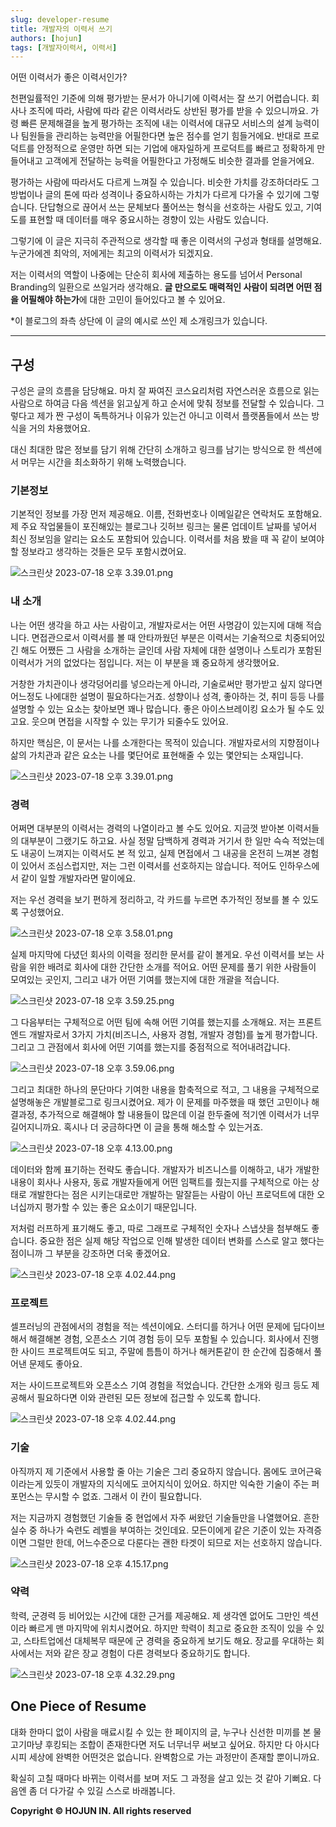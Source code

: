 ```yaml
---
slug: developer-resume
title: 개발자의 이력서 쓰기
authors: [hojun]
tags: [개발자이력서, 이력서]
---
```


어떤 이력서가 좋은 이력서인가?

천편일률적인 기준에 의해 평가받는 문서가 아니기에 이력서는 잘 쓰기 어렵습니다. 회사나 조직에 따라, 사람에 따라 같은 이력서라도 상반된 평가를 받을 수 있으니까요. 가령 빠른 문제해결을 높게 평가하는 조직에 내는 이력서에 대규모 서비스의 설계 능력이나 팀원들을 관리하는 능력만을 어필한다면 높은 점수를 얻기 힘들거에요. 반대로 프로덕트를 안정적으로 운영만 하면 되는 기업에 애자일하게 프로덕트를 빠르고 정확하게 만들어내고 고객에게 전달하는 능력을 어필한다고 가정해도 비슷한 결과를 얻을거에요.

평가하는 사람에 따라서도 다르게 느껴질 수 있습니다. 비슷한 가치를 강조하더라도 그 방법이나 글의 톤에 따라 성격이나 중요하시하는 가치가 다르게 다가올 수 있기에 그렇습니다. 단답형으로 끊어서 쓰는 문체보다 풀어쓰는 형식을 선호하는 사람도 있고, 기여도를 표현할 때 데이터를 매우 중요시하는 경향이 있는 사람도 있습니다.

그렇기에 이 글은 지극히 주관적으로 생각할 때 좋은 이력서의 구성과 형태를 설명해요. 누군가에겐 최악의, 저에게는 최고의 이력서가 되겠지요.

저는 이력서의 역할이 나중에는 단순히 회사에 제출하는 용도를 넘어서 Personal Branding의 일환으로 쓰일거라 생각해요. **글 만으로도 매력적인 사람이 되려면 어떤 점을 어필해야 하는가**에 대한 고민이 들어있다고 볼 수 있어요.

\*이 블로그의 좌측 상단에 이 글의 예시로 쓰인 제 소개링크가 있습니다.

---

## 구성

구성은 글의 흐름을 담당해요. 마치 잘 짜여진 코스요리처럼 자연스러운 흐름으로 읽는 사람으로 하여금 다음 섹션을 읽고싶게 하고 순서에 맞춰 정보를 전달할 수 있습니다. 그렇다고 제가 짠 구성이 독특하거나 이유가 있는건 아니고 이력서 플랫폼들에서 쓰는 방식을 거의 차용했어요.

대신 최대한 많은 정보를 담기 위해 간단히 소개하고 링크를 남기는 방식으로 한 섹션에서 머무는 시간을 최소화하기 위해 노력했습니다.

### 기본정보

기본적인 정보를 가장 먼저 제공해요. 이름, 전화번호나 이메일같은 연락처도 포함해요. 제 주요 작업물들이 포진해있는 블로그나 깃허브 링크는 물론 업데이트 날짜를 넣어서 최신 정보임을 알리는 요소도 포함되어 있습니다. 이력서를 처음 봤을 때 꼭 같이 보여야 할 정보라고 생각하는 것들은 모두 포함시켰어요.

![스크린샷 2023-07-18 오후 3.39.01.png](https://lnwblzacktgzeiihvxtu.supabase.co/storage/v1/object/public/contents/prod/git-command_1.png-136272)

### 내 소개

나는 어떤 생각을 하고 사는 사람이고, 개발자로서는 어떤 사명감이 있는지에 대해 적습니다. 면접관으로서 이력서를 볼 때 안타까웠던 부분은 이력서는 기술적으로 치중되어있긴 해도 어쨌든 그 사람을 소개하는 글인데 사람 자체에 대한 설명이나 스토리가 포함된 이력서가 거의 없었다는 점입니다. 저는 이 부분을 꽤 중요하게 생각했어요.

거창한 가치관이나 생각덩어리를 넣으라는게 아니라, 기술로써만 평가받고 싶지 않다면 어느정도 나에대한 설명이 필요하다는거죠. 성향이나 성격, 좋아하는 것, 취미 등등 나를 설명할 수 있는 요소는 찾아보면 꽤나 많습니다. 좋은 아이스브레이킹 요소가 될 수도 있고요. 웃으며 면접을 시작할 수 있는 무기가 되줄수도 있어요.

하지만 핵심은, 이 문서는 나를 소개한다는 목적이 있습니다. 개발자로서의 지향점이나 삶의 가치관과 같은 요소는 나를 몇단어로 표현해줄 수 있는 몇안되는 소재입니다.

![스크린샷 2023-07-18 오후 3.39.01.png](https://lnwblzacktgzeiihvxtu.supabase.co/storage/v1/object/public/contents/prod/git-command_2.png-107527)

### 경력

어쩌면 대부분의 이력서는 경력의 나열이라고 볼 수도 있어요. 지금껏 받아본 이력서들의 대부분이 그랬기도 하고요. 사실 정말 담백하게 경력과 거기서 한 일만 슥슥 적었는데도 내공이 느껴지는 이력서도 본 적 있고, 실제 면접에서 그 내공을 온전히 느껴본 경험이 있어서 조심스럽지만, 저는 그런 이력서를 선호하지는 않습니다. 적어도 인하우스에서 같이 일할 개발자라면 말이에요.

저는 우선 경력을 보기 편하게 정리하고, 각 카드를 누르면 추가적인 정보를 볼 수 있도록 구성했어요.

![스크린샷 2023-07-18 오후 3.58.01.png](https://lnwblzacktgzeiihvxtu.supabase.co/storage/v1/object/public/contents/prod/git-command_3.png-94121)

실제 마지막에 다녔던 회사의 이력을 정리한 문서를 같이 볼게요. 우선 이력서를 보는 사람을 위한 배려로 회사에 대한 간단한 소개를 적어요. 어떤 문제를 풀기 위한 사람들이 모여있는 곳인지, 그리고 내가 어떤 기여를 했는지에 대한 개괄을 적습니다.

![스크린샷 2023-07-18 오후 3.59.25.png](https://lnwblzacktgzeiihvxtu.supabase.co/storage/v1/object/public/contents/prod/git-command_desc.png-96079)

그 다음부터는 구체적으로 어떤 팀에 속해 어떤 기여를 했는지를 소개해요. 저는 프론트엔드 개발자로서 3가지 가치(비즈니스, 사용자 경험, 개발자 경험)를 높게 평가합니다. 그리고 그 관점에서 회사에 어떤 기여를 했는지를 중점적으로 적어내려갑니다.

![스크린샷 2023-07-18 오후 3.59.06.png](https://lnwblzacktgzeiihvxtu.supabase.co/storage/v1/object/public/contents/prod/git-command_4.png-139877)

그리고 최대한 하나의 문단마다 기여한 내용을 함축적으로 적고, 그 내용을 구체적으로 설명해놓은 개발블로그로 링크시켰어요. 제가 이 문제를 마주했을 때 했던 고민이나 해결과정, 추가적으로 해결해야 할 내용들이 많은데 이걸 한두줄에 적기엔 이력서가 너무 길어지니까요. 혹시나 더 궁금하다면 이 글을 통해 해소할 수 있는거죠.

![스크린샷 2023-07-18 오후 4.13.00.png](https://lnwblzacktgzeiihvxtu.supabase.co/storage/v1/object/public/contents/prod/git-command_5.png-296586)

데이터와 함께 표기하는 전략도 좋습니다. 개발자가 비즈니스를 이해하고, 내가 개발한 내용이 회사나 사용자, 동료 개발자들에게 어떤 임팩트를 줬는지를 구체적으로 아는 상태로 개발한다는 점은 시키는대로만 개발하는 말잘듣는 사람이 아닌 프로덕트에 대한 오너십까지 평가할 수 있는 좋은 요소이기 때문입니다.

저처럼 러프하게 표기해도 좋고, 따로 그래프로 구체적인 숫자나 스냅샷을 첨부해도 좋습니다. 중요한 점은 실제 해당 작업으로 인해 발생한 데이터 변화를 스스로 알고 했다는 점이니까 그 부분을 강조하면 더욱 좋겠어요.

![스크린샷 2023-07-18 오후 4.02.44.png](https://lnwblzacktgzeiihvxtu.supabase.co/storage/v1/object/public/contents/prod/git-command_seo.png-93011)

### 프로젝트

셀프러닝의 관점에서의 경험을 적는 섹션이에요. 스터디를 하거나 어떤 문제에 딥다이브해서 해결해본 경험, 오픈소스 기여 경험 등이 모두 포함될 수 있습니다. 회사에서 진행한 사이드 프로젝트여도 되고, 주말에 틈틈이 하거나 해커톤같이 한 순간에 집중해서 풀어낸 문제도 좋아요.

저는 사이드프로젝트와 오픈소스 기여 경험을 적었습니다. 간단한 소개와 링크 등도 제공해서 필요하다면 이와 관련된 모든 정보에 접근할 수 있도록 합니다.

![스크린샷 2023-07-18 오후 4.02.44.png](https://lnwblzacktgzeiihvxtu.supabase.co/storage/v1/object/public/contents/prod/git-command_6.png-114818)

### 기술

아직까지 제 기준에서 사용할 줄 아는 기술은 그리 중요하지 않습니다. 몸에도 코어근육이라는게 있듯이 개발자의 지식에도 코어지식이 있어요. 하지만 익숙한 기술이 주는 퍼포먼스는 무시할 수 없죠. 그래서 이 칸이 필요합니다.

저는 지금까지 경험했던 기술들 중 현업에서 자주 써왔던 기술들만을 나열했어요. 흔한 실수 중 하나가 숙련도 레벨을 부여하는 것인데요. 모든이에게 같은 기준이 있는 자격증이면 그럴만 한데, 어느수준으로 다룬다는 괜한 타겟이 되므로 저는 선호하지 않습니다.

![스크린샷 2023-07-18 오후 4.15.17.png](https://lnwblzacktgzeiihvxtu.supabase.co/storage/v1/object/public/contents/prod/git-command_7.png-46232)

### 약력

학력, 군경력 등 비어있는 시간에 대한 근거를 제공해요. 제 생각엔 없어도 그만인 섹션이라 빠르게 맨 마지막에 위치시켰어요. 하지만 학력이 최고로 중요한 조직이 있을 수 있고, 스타트업에선 대체복무 때문에 군 경력을 중요하게 보기도 해요. 장교를 우대하는 회사에서는 저와 같은 장교 경험이 다른 경력보다 중요하기도 합니다.

![스크린샷 2023-07-18 오후 4.32.29.png](https://lnwblzacktgzeiihvxtu.supabase.co/storage/v1/object/public/contents/prod/git-command_8.png-59322)

## One Piece of Resume

대화 한마디 없이 사람을 매료시킬 수 있는 한 페이지의 글, 누구나 신선한 미끼를 본 물고기마냥 후킹되는 조합이 존재한다면 저도 너무너무 써보고 싶어요. 하지만 다 아시다시피 세상에 완벽한 어떤것은 없습니다. 완벽함으로 가는 과정만이 존재할 뿐이니까요.

확실히 고칠 때마다 바뀌는 이력서를 보며 저도 그 과정을 살고 있는 것 같아 기뻐요. 다음엔 좀 더 다가갈 수 있길 스스로 바래봅니다.

**Copyright © HOJUN IN. All rights reserved**
